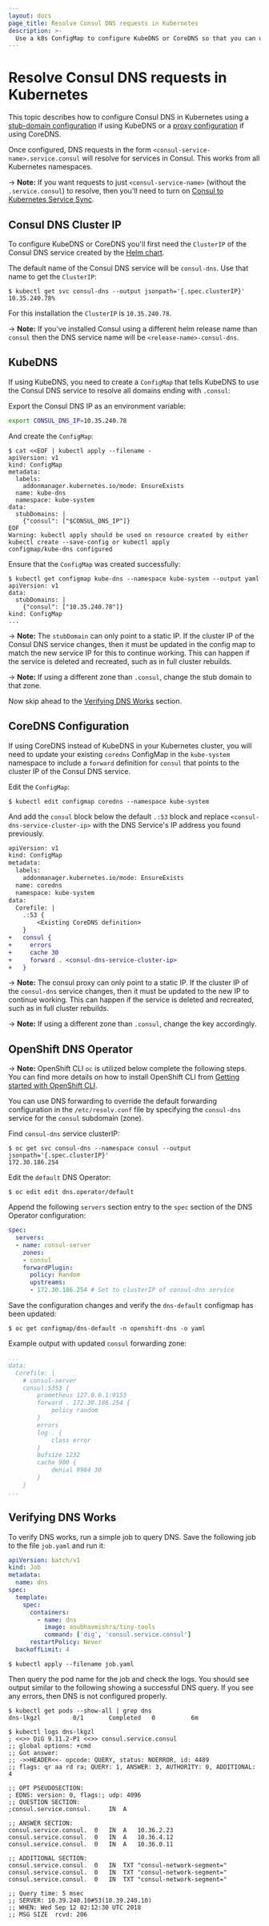 ```yaml
---
layout: docs
page_title: Resolve Consul DNS requests in Kubernetes
description: >-
  Use a k8s ConfigMap to configure KubeDNS or CoreDNS so that you can use Consul's `<service-name>.service.consul` syntax for queries and other DNS requests. In Kubernetes, this process uses either stub-domain or proxy configuration.
---
```


# Resolve Consul DNS requests in Kubernetes

This topic describes how to configure Consul DNS in
Kubernetes using a
[stub-domain configuration](https://kubernetes.io/docs/tasks/administer-cluster/dns-custom-nameservers/#configure-stub-domain-and-upstream-dns-servers)
if using KubeDNS or a [proxy configuration](https://coredns.io/plugins/forward/) if using CoreDNS.

Once configured, DNS requests in the form `<consul-service-name>.service.consul` will
resolve for services in Consul. This works from all Kubernetes namespaces.

-> **Note:** If you want requests to just `<consul-service-name>` (without the `.service.consul`) to resolve, then you'll need
to turn on [Consul to Kubernetes Service Sync](/consul/docs/k8s/service-sync#consul-to-kubernetes).

## Consul DNS Cluster IP

To configure KubeDNS or CoreDNS you'll first need the `ClusterIP` of the Consul
DNS service created by the [Helm chart](/consul/docs/k8s/helm).

The default name of the Consul DNS service will be `consul-dns`. Use
that name to get the `ClusterIP`:

```shell-session
$ kubectl get svc consul-dns --output jsonpath='{.spec.clusterIP}'
10.35.240.78%
```

For this installation the `ClusterIP` is `10.35.240.78`.

-> **Note:** If you've installed Consul using a different helm release name than `consul`
then the DNS service name will be `<release-name>-consul-dns`.

## KubeDNS

If using KubeDNS, you need to create a `ConfigMap` that tells KubeDNS
to use the Consul DNS service to resolve all domains ending with `.consul`:

Export the Consul DNS IP as an environment variable:

```bash
export CONSUL_DNS_IP=10.35.240.78
```

And create the `ConfigMap`:

```shell-session
$ cat <<EOF | kubectl apply --filename -
apiVersion: v1
kind: ConfigMap
metadata:
  labels:
    addonmanager.kubernetes.io/mode: EnsureExists
  name: kube-dns
  namespace: kube-system
data:
  stubDomains: |
    {"consul": ["$CONSUL_DNS_IP"]}
EOF
Warning: kubectl apply should be used on resource created by either kubectl create --save-config or kubectl apply
configmap/kube-dns configured
```

Ensure that the `ConfigMap` was created successfully:

```shell-session
$ kubectl get configmap kube-dns --namespace kube-system --output yaml
apiVersion: v1
data:
  stubDomains: |
    {"consul": ["10.35.240.78"]}
kind: ConfigMap
...
```

-> **Note:** The `stubDomain` can only point to a static IP. If the cluster IP
of the Consul DNS service changes, then it must be updated in the config map to
match the new service IP for this to continue
working. This can happen if the service is deleted and recreated, such as
in full cluster rebuilds.

-> **Note:** If using a different zone than `.consul`, change the stub domain to
that zone.

Now skip ahead to the [Verifying DNS Works](#verifying-dns-works) section.

## CoreDNS Configuration

If using CoreDNS instead of KubeDNS in your Kubernetes cluster, you will
need to update your existing `coredns` ConfigMap in the `kube-system` namespace to
include a `forward` definition for `consul` that points to the cluster IP of the
Consul DNS service.

Edit the `ConfigMap`:

```shell-session
$ kubectl edit configmap coredns --namespace kube-system
```

And add the `consul` block below the default `.:53` block and replace
`<consul-dns-service-cluster-ip>` with the DNS Service's IP address you
found previously.

```diff
apiVersion: v1
kind: ConfigMap
metadata:
  labels:
    addonmanager.kubernetes.io/mode: EnsureExists
  name: coredns
  namespace: kube-system
data:
  Corefile: |
    .:53 {
        <Existing CoreDNS definition>
    }
+   consul {
+     errors
+     cache 30
+     forward . <consul-dns-service-cluster-ip>
+   }
```

-> **Note:** The consul proxy can only point to a static IP. If the cluster IP
of the `consul-dns` service changes, then it must be updated to the new IP to continue
working. This can happen if the service is deleted and recreated, such as
in full cluster rebuilds.

-> **Note:** If using a different zone than `.consul`, change the key accordingly.

## OpenShift DNS Operator

-> **Note:** OpenShift CLI `oc` is utilized below complete the following steps. You can find more details on how to install OpenShift CLI from [Getting started with OpenShift CLI](https://docs.openshift.com/container-platform/latest/cli_reference/openshift_cli/getting-started-cli.html).

You can use DNS forwarding to override the default forwarding configuration in the `/etc/resolv.conf` file by specifying
the `consul-dns` service for the `consul` subdomain (zone).

Find `consul-dns` service clusterIP:

```shell-session
$ oc get svc consul-dns --namespace consul --output jsonpath='{.spec.clusterIP}'
172.30.186.254
```

Edit the `default` DNS Operator:

```shell-session
$ oc edit edit dns.operator/default
```

Append the following `servers` section entry to the `spec` section of the DNS Operator configuration:

```yaml
spec:
  servers:
  - name: consul-server
    zones:
    - consul
    forwardPlugin:
      policy: Random
      upstreams:
      - 172.30.186.254 # Set to clusterIP of consul-dns service
```

Save the configuration changes and verify the `dns-default` configmap has been updated:

```shell-session
$ oc get configmap/dns-default -n openshift-dns -o yaml
```

Example output with updated `consul` forwarding zone:

```yaml
...
data:
  Corefile: |
    # consul-server
    consul:5353 {
        prometheus 127.0.0.1:9153
        forward . 172.30.186.254 {
            policy random
        }
        errors
        log . {
            class error
        }
        bufsize 1232
        cache 900 {
            denial 9984 30
        }
    }
...
```

## Verifying DNS Works

To verify DNS works, run a simple job to query DNS. Save the following
job to the file `job.yaml` and run it:

<CodeBlockConfig filename="job.yaml">

```yaml
apiVersion: batch/v1
kind: Job
metadata:
  name: dns
spec:
  template:
    spec:
      containers:
        - name: dns
          image: anubhavmishra/tiny-tools
          command: ['dig', 'consul.service.consul']
      restartPolicy: Never
  backoffLimit: 4
```

</CodeBlockConfig>

```shell-session
$ kubectl apply --filename job.yaml
```

Then query the pod name for the job and check the logs. You should see
output similar to the following showing a successful DNS query. If you see
any errors, then DNS is not configured properly.

```shell-session
$ kubectl get pods --show-all | grep dns
dns-lkgzl         0/1       Completed   0          6m

$ kubectl logs dns-lkgzl
; <<>> DiG 9.11.2-P1 <<>> consul.service.consul
;; global options: +cmd
;; Got answer:
;; ->>HEADER<<- opcode: QUERY, status: NOERROR, id: 4489
;; flags: qr aa rd ra; QUERY: 1, ANSWER: 3, AUTHORITY: 0, ADDITIONAL: 4

;; OPT PSEUDOSECTION:
; EDNS: version: 0, flags:; udp: 4096
;; QUESTION SECTION:
;consul.service.consul.		IN	A

;; ANSWER SECTION:
consul.service.consul.	0	IN	A	10.36.2.23
consul.service.consul.	0	IN	A	10.36.4.12
consul.service.consul.	0	IN	A	10.36.0.11

;; ADDITIONAL SECTION:
consul.service.consul.	0	IN	TXT	"consul-network-segment="
consul.service.consul.	0	IN	TXT	"consul-network-segment="
consul.service.consul.	0	IN	TXT	"consul-network-segment="

;; Query time: 5 msec
;; SERVER: 10.39.240.10#53(10.39.240.10)
;; WHEN: Wed Sep 12 02:12:30 UTC 2018
;; MSG SIZE  rcvd: 206
```
